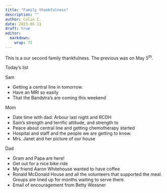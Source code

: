 ```yaml
---
title: "Family thankfulness"
description: ""
author: Colin C.
date: 2023-05-11
draft: true
editor: 
  markdown: 
    wrap: 72
---
```


This is a our second family thankfulness. The previous was on May 5^th^. 

Today's list


Sam

-   Getting a central line in tomorrow. 
-   Have an MRI so easily
-   That the Bandstra's are coming this weekend

Mom 

-   Date time with dad:  Arbour last night and RCDH 
-   Sam's strength and terrific attitude, and strength to 
-   Peace about central line and getting chemotherapy started 
-   Hospital and staff and the people we are getting to know. 
-   Mrs. Janet and her picture of our house


Dad

-   Gram and Papa are here! 
-   Get out for a nice bike ride 
-   My friend Aaron Whitehouse wanted to have coffee 
-   Ronald McDonald House and all the volunteers that supported the meal.  Groups are lined up for months waiting to serve there.
-   Email of encouragement from Betty Wessner 
